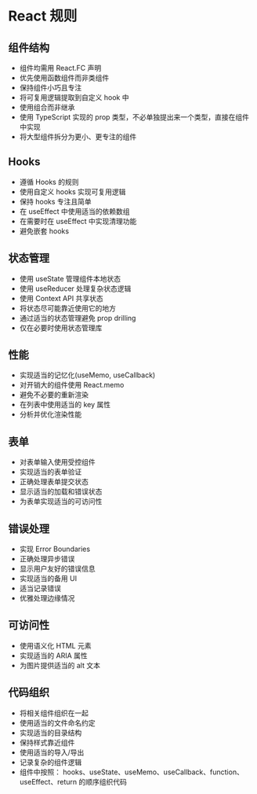 # React 规则

## 组件结构
- 组件均需用 React.FC 声明
- 优先使用函数组件而非类组件
- 保持组件小巧且专注
- 将可复用逻辑提取到自定义 hook 中
- 使用组合而非继承
- 使用 TypeScript 实现的 prop 类型，不必单独提出来一个类型，直接在组件中实现
- 将大型组件拆分为更小、更专注的组件

## Hooks
- 遵循 Hooks 的规则
- 使用自定义 hooks 实现可复用逻辑
- 保持 hooks 专注且简单
- 在 useEffect 中使用适当的依赖数组
- 在需要时在 useEffect 中实现清理功能
- 避免嵌套 hooks

## 状态管理
- 使用 useState 管理组件本地状态
- 使用 useReducer 处理复杂状态逻辑
- 使用 Context API 共享状态
- 将状态尽可能靠近使用它的地方
- 通过适当的状态管理避免 prop drilling
- 仅在必要时使用状态管理库

## 性能
- 实现适当的记忆化(useMemo, useCallback)
- 对开销大的组件使用 React.memo
- 避免不必要的重新渲染
- 在列表中使用适当的 key 属性
- 分析并优化渲染性能

## 表单
- 对表单输入使用受控组件
- 实现适当的表单验证
- 正确处理表单提交状态
- 显示适当的加载和错误状态
- 为表单实现适当的可访问性

## 错误处理
- 实现 Error Boundaries
- 正确处理异步错误
- 显示用户友好的错误信息
- 实现适当的备用 UI
- 适当记录错误
- 优雅处理边缘情况

## 可访问性
- 使用语义化 HTML 元素
- 实现适当的 ARIA 属性
- 为图片提供适当的 alt 文本

## 代码组织
- 将相关组件组织在一起
- 使用适当的文件命名约定
- 实现适当的目录结构
- 保持样式靠近组件
- 使用适当的导入/导出
- 记录复杂的组件逻辑
- 组件中按照： hooks、useState、useMemo、useCallback、function、useEffect、return 的顺序组织代码
